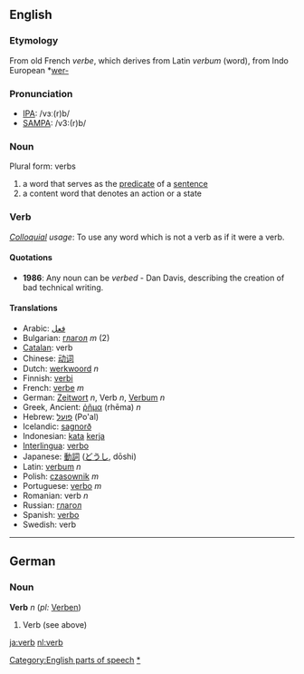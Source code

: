 ==English==

===Etymology===
From old French ''verbe'', which derives from Latin ''verbum'' (word), from Indo European *[[wer-]]

===Pronunciation===
*[[w:IPA|IPA]]: /vɜː(r)b/
*[[w:SAMPA|SAMPA]]: /v3:(r)b/

===Noun===
Plural form: verbs
# a word that serves as the [[predicate]] of a [[sentence]]
# a content word that denotes an action or a state

===Verb===
''[[Colloquial]] usage'': To use any word which is not a verb as if it were a verb.

====Quotations====
* '''1986''': Any noun can be ''verbed'' - Dan Davis, describing the creation of bad technical writing.

====Translations====
*Arabic: [[فعل]]
*Bulgarian: [[глагол]] ''m'' (2)
*[[Catalan]]: verb
*Chinese: [[动词]]
*Dutch: [[werkwoord]] ''n''
*Finnish: [[verbi]]
*French: [[verbe]] ''m''
*German: [[Zeitwort]] ''n'', Verb ''n'', [[Verbum]] ''n''
*Greek, Ancient: [[ῥῆμα]] (rhēma) ''n''
*Hebrew: [[פועל]] (Po'al)
*Icelandic: [[sagnorð]]
*Indonesian: [[kata]] [[kerja]]
*[[Interlingua]]: [[verbo]]
*Japanese: [[動詞]] ([[どうし]], dōshi)
*Latin: [[verbum]] ''n''
*Polish: [[czasownik]] ''m''
*Portuguese: [[verbo]] ''m''
*Romanian: verb ''n''
*Russian: [[глагол]]
*Spanish: [[verbo]]
*Swedish: verb

----

==German==
===Noun===
'''Verb''' ''n'' (''pl:'' [[Verben]])

# Verb (see above)

[[Category:English parts of speech]]
[[Category:English verbs|*]]
[[ja:verb]]
[[nl:verb]]